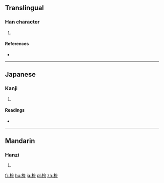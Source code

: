 ==Translingual==

===Han character===
{{Han char|rn=75|rad=木|as=06|sn=10|four=44927|canj=DKMS|ids=⿰木夸}}

# {{defn|Han|sort=木06}}

====References====
* {{Han ref|kx=0525.140|dkj=14767|hdz=21197.010|uh=684D|ud=26701|bh=D1F1|bd=53745}}

----

==Japanese==

===Kanji===
{{ja-kanji|grade=|rs=木06}}

# {{defn|lang=ja|sort=木06}}

====Readings====
* {{ja-readings|on=[[こ]] (ko), [[く]] (ku)|kun=[[むなしい]] (munashii)}}

----

==Mandarin==

===Hanzi===
{{cmn-hanzi|pin=[[kū]] ([[ku1]])|wg=k'u<sup>1</sup>}}

# {{defn|lang=cmn|sort=木06}}

[[fr:桍]]
[[hu:桍]]
[[ja:桍]]
[[pl:桍]]
[[zh:桍]]